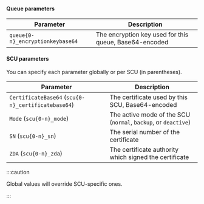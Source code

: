 
#### Queue parameters

| Parameter                        | Description                                            |
| -------------------------------- | ------------------------------------------------------ |
| `queue{0-n}_encryptionkeybase64` | The encryption key used for this queue, Base64-encoded |



#### SCU parameters

You can specify each parameter globally or per SCU (in parentheses).

| Parameter                                          | Description                                                    |
| -------------------------------------------------- | -------------------------------------------------------------- |
| `CertificateBase64` (`scu{0-n}_certificatebase64`) | The certificate used by this SCU, Base64-encoded               |
| `Mode` (`scu{0-n}_mode`)                           | The active mode of the SCU (`normal`, `backup`, or `deactive`) |
| `SN` (`scu{0-n}_sn`)                               | The serial number of the certificate                           |
| `ZDA` (`scu{0-n}_zda`)                             | The certificate authority which signed the certificate        |

:::caution

Global values will override SCU-specific ones.

:::